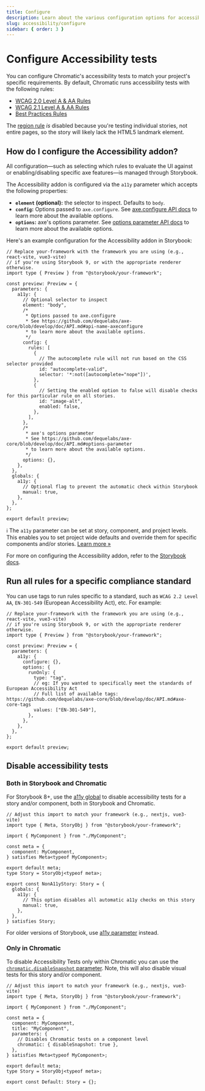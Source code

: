 ```yaml
---
title: Configure
description: Learn about the various configuration options for accessibility tests
slug: accessibility/configure
sidebar: { order: 3 }
---
```



# Configure Accessibility tests

<A11yBeta />

You can configure Chromatic's accessibility tests to match your project's specific requirements. By default, Chromatic runs accessibility tests with the following rules:

- [WCAG 2.0 Level A & AA Rules](https://github.com/dequelabs/axe-core/blob/develop/doc/rule-descriptions.md#wcag-20-level-a--aa-rules)
- [WCAG 2.1 Level A & AA Rules](https://github.com/dequelabs/axe-core/blob/develop/doc/rule-descriptions.md#wcag-21-level-a--aa-rules)
- [Best Practices Rules](https://github.com/dequelabs/axe-core/blob/develop/doc/rule-descriptions.md#best-practices-rules)

The [region rule](https://dequeuniversity.com/rules/axe/4.1/region) _is_ disabled because you're testing individual stories, not entire pages, so the story will likely lack the HTML5 landmark element.

## How do I configure the Accessibility addon?

All configuration—such as selecting which rules to evaluate the UI against or enabling/disabling specific axe features—is managed through Storybook.

The Accessibility addon is configured via the `a11y` parameter which accepts the following properties:

- **`element` (optional):** the selector to inspect. Defaults to `body`.
- **`config`:** Options passed to `axe.configure`. See [axe.configure API docs](https://github.com/dequelabs/axe-core/blob/develop/doc/API.md#api-name-axeconfigure) to learn more about the available options.
- **`options`:** axe's options parameter. See [options parameter API docs](https://github.com/dequelabs/axe-core/blob/develop/doc/API.md#options-parameter) to learn more about the available options.

Here's an example configuration for the Accessibility addon in Storybook:

```tsx title=".storybook/preview.ts"
// Replace your-framework with the framework you are using (e.g., react-vite, vue3-vite)
// if you're using Storybook 9, or with the appropriate renderer otherwise.
import type { Preview } from "@storybook/your-framework";

const preview: Preview = {
  parameters: {
    a11y: {
      // Optional selector to inspect
      element: "body",
      /*
       * Options passed to axe.configure
       * See https://github.com/dequelabs/axe-core/blob/develop/doc/API.md#api-name-axeconfigure
       * to learn more about the available options.
       */
      config: {
        rules: [
          {
            // The autocomplete rule will not run based on the CSS selector provided
            id: "autocomplete-valid",
            selector: '*:not([autocomplete="nope"])',
          },
          {
            // Setting the enabled option to false will disable checks for this particular rule on all stories.
            id: "image-alt",
            enabled: false,
          },
        ],
      },
      /*
       * axe's options parameter
       * See https://github.com/dequelabs/axe-core/blob/develop/doc/API.md#options-parameter
       * to learn more about the available options.
       */
      options: {},
    },
  },
  globals: {
    a11y: {
      // Optional flag to prevent the automatic check within Storybook
      manual: true,
    },
  },
};

export default preview;
```

<div class="aside">

ℹ️ The `a11y` parameter can be set at story, component, and project levels. This enables you to set project wide defaults and override them for specific components and/or stories. <a href="/docs/config-with-story-params">Learn more »</a>

</div>

For more on configuring the Accessibility addon, refer to the [Storybook docs](https://storybook.js.org/docs/writing-tests/accessibility-testing#configure).

## Run all rules for a specific compliance standard

You can use tags to run rules specific to a standard, such as `WCAG 2.2 Level AA`, `EN-301-549` (European Accessibility Act), etc. For example:

```tsx title=".storybook/preview.ts"
// Replace your-framework with the framework you are using (e.g., react-vite, vue3-vite)
// if you're using Storybook 9, or with the appropriate renderer otherwise.
import type { Preview } from "@storybook/your-framework";

const preview: Preview = {
  parameters: {
    a11y: {
      configure: {},
      options: {
        runOnly: {
          type: "tag",
          // eg: If you wanted to specifically meet the standards of European Accessibility Act
          // Full list of available tags: https://github.com/dequelabs/axe-core/blob/develop/doc/API.md#axe-core-tags
          values: ["EN-301-549"],
        },
      },
    },
  },
};

export default preview;
```

## Disable accessibility tests

### Both in Storybook and Chromatic

For Storybook 8+, use the [a11y global](https://storybook.js.org/docs/writing-tests/accessibility-testing#disable-automated-checks) to disable accessibility tests for a story and/or component, both in Storybook and Chromatic.

```tsx title="MyComponent.stories.ts|tsx"
// Adjust this import to match your framework (e.g., nextjs, vue3-vite)
import type { Meta, StoryObj } from "@storybook/your-framework";

import { MyComponent } from "./MyComponent";

const meta = {
  component: MyComponent,
} satisfies Meta<typeof MyComponent>;

export default meta;
type Story = StoryObj<typeof meta>;

export const NonA11yStory: Story = {
  globals: {
    a11y: {
      // This option disables all automatic a11y checks on this story
      manual: true,
    },
  },
} satisfies Story;
```

<div class="aside">

For older versions of Storybook, use [a11y parameter](https://storybook.js.org/docs/7/writing-tests/accessibility-testing#how-to-disable-a11y-tests) instead.

</div>

### Only in Chromatic

To disable Accessibility Tests only within Chromatic you can use the [`chromatic.disableSnapshot` parameter](/docs/disable-snapshots#with-storybook). Note, this will also disable visual tests for this story and/or component.

```tsx title="MyComponent.stories.ts|tsx"
// Adjust this import to match your framework (e.g., nextjs, vue3-vite)
import type { Meta, StoryObj } from "@storybook/your-framework";

import { MyComponent } from "./MyComponent";

const meta = {
  component: MyComponent,
  title: "MyComponent",
  parameters: {
    // Disables Chromatic tests on a component level
    chromatic: { disableSnapshot: true },
  },
} satisfies Meta<typeof MyComponent>;

export default meta;
type Story = StoryObj<typeof meta>;

export const Default: Story = {};
```
